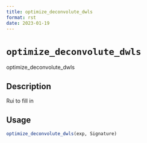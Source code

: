 ```yaml
--- 
title: optimize_deconvolute_dwls 
format: rst 
date: 2023-01-19 
--- 
```

# `optimize_deconvolute_dwls`

optimize_deconvolute_dwls


## Description

Rui to fill in


## Usage

```r
optimize_deconvolute_dwls(exp, Signature)
```



